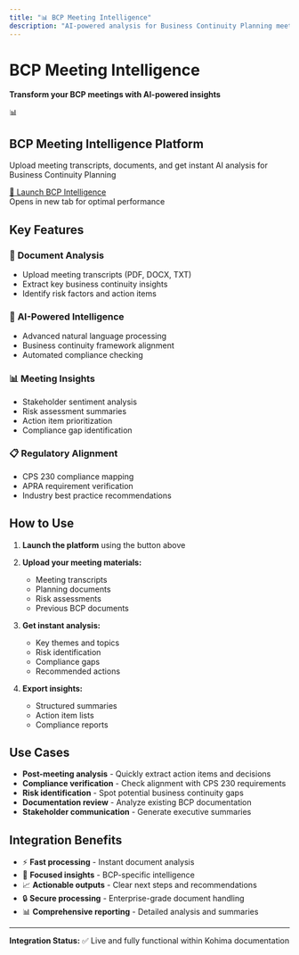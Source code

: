 ```yaml
---
title: "📊 BCP Meeting Intelligence"
description: "AI-powered analysis for Business Continuity Planning meetings and documentation"
---
```


# BCP Meeting Intelligence

**Transform your BCP meetings with AI-powered insights**

<div style={{
  background: 'linear-gradient(135deg, #2563eb 0%, #1d4ed8 100%)',
  color: 'white',
  padding: '40px',
  borderRadius: '12px',
  textAlign: 'center',
  margin: '20px 0',
  boxShadow: '0 8px 24px rgba(37, 99, 235, 0.3)'
}}>
  <div style={{fontSize: '48px', marginBottom: '16px'}}>📊</div>
  <h2 style={{margin: '0 0 16px 0', fontSize: '24px'}}>BCP Meeting Intelligence Platform</h2>
  <p style={{margin: '0 0 24px 0', opacity: 0.9, fontSize: '16px'}}>
    Upload meeting transcripts, documents, and get instant AI analysis for Business Continuity Planning
  </p>
  <a 
    href="https://huggingface.co/spaces/amrendra-fs/BCP-meeting-intelligence" 
    target="_blank"
    style={{
      background: 'rgba(255,255,255,0.15)',
      border: '2px solid rgba(255,255,255,0.3)',
      color: 'white',
      padding: '16px 32px',
      borderRadius: '8px',
      textDecoration: 'none',
      fontWeight: '600',
      fontSize: '18px',
      display: 'inline-block',
      transition: 'all 0.2s ease'
    }}
  >
    🚀 Launch BCP Intelligence
  </a>
  <div style={{marginTop: '16px', fontSize: '14px', opacity: 0.8}}>
    Opens in new tab for optimal performance
  </div>
</div>

## Key Features

### 📄 **Document Analysis**
- Upload meeting transcripts (PDF, DOCX, TXT)
- Extract key business continuity insights
- Identify risk factors and action items

### 🤖 **AI-Powered Intelligence**
- Advanced natural language processing
- Business continuity framework alignment
- Automated compliance checking

### 📊 **Meeting Insights**
- Stakeholder sentiment analysis
- Risk assessment summaries
- Action item prioritization
- Compliance gap identification

### 📋 **Regulatory Alignment**
- CPS 230 compliance mapping
- APRA requirement verification
- Industry best practice recommendations

## How to Use

1. **Launch the platform** using the button above
2. **Upload your meeting materials:**
   - Meeting transcripts
   - Planning documents
   - Risk assessments
   - Previous BCP documents

3. **Get instant analysis:**
   - Key themes and topics
   - Risk identification
   - Compliance gaps
   - Recommended actions

4. **Export insights:**
   - Structured summaries
   - Action item lists
   - Compliance reports

## Use Cases

- **Post-meeting analysis** - Quickly extract action items and decisions
- **Compliance verification** - Check alignment with CPS 230 requirements
- **Risk identification** - Spot potential business continuity gaps
- **Documentation review** - Analyze existing BCP documentation
- **Stakeholder communication** - Generate executive summaries

## Integration Benefits

- ⚡ **Fast processing** - Instant document analysis
- 🎯 **Focused insights** - BCP-specific intelligence
- 📈 **Actionable outputs** - Clear next steps and recommendations
- 🔒 **Secure processing** - Enterprise-grade document handling
- 📊 **Comprehensive reporting** - Detailed analysis and summaries

---

**Integration Status:** ✅ Live and fully functional within Kohima documentation